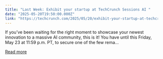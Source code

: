 ```yaml
---
title: "Last Week: Exhibit your startup at TechCrunch Sessions AI "
date: "2025-05-20T19:50:00.000Z"
link: "https://techcrunch.com/2025/05/20/exhibit-your-startup-at-techcrunch-sessions-ai-while-you-still-can/"
---
```


If you’ve been waiting for the right moment to showcase your newest innovation to a massive AI community, this is it! You have until this Friday, May 23 at 11:59 p.m. PT, to secure one of the few rema...

[Read more](https://techcrunch.com/2025/05/20/exhibit-your-startup-at-techcrunch-sessions-ai-while-you-still-can/)
